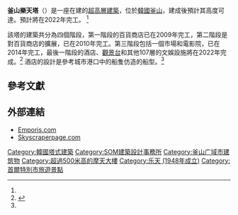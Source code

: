 {{not|樂天世界塔}}
{{Infobox building
|name               = 釜山樂天塔
|image              = Construction site of Busan Lotte Tower 4.jpg
|image_size         =
|caption            = 釜山樂天塔的工程現場
|location           = {{KOR}}[[釜山|釜山]]
|latd               = 35.097457
|longd              = 129.037213
|iso_region         = KR-48
|coordinates_display= title
|status             = 
|start_date         = 2009年
|completion_date    =
|est_completion     = 2023年
|opening            =
|building_type      =
|antenna_spire      = {{convert|380|m|ft|abbr=on}}
|roof               = {{convert|300|m|ft|abbr=on}}
|top_floor          =
|floor_count        = 30
|elevator_count     =
|cost               =
|floor_area         = {{convert|255146|m2|ft2|abbr=on}}
|architect          = [[SOM建築設計事務所|SOM建築設計事務所]]
|structural_engineer= SOM建築設計事務所|main_contractor    =
|developer          =
|owner              =
|management         =
|references         =
}}

'''釜山樂天塔'''（{{lang-ko|부산롯데타운타워}}）是一座在建的[[摩天大樓|超高層建築]]，位於[[韓國|韓國]][[釜山|釜山]]，建成後預計其高度可達{{convert|380|m|ft}}。預計將在2022年完工。 <ref name=CTBUH />

該塔的建築共分為四個階段，第一階段的百貨商店已在2009年完工，第二階段是對百貨商店的擴展，已在2010年完工。第三階段包括一個市場和電影院，已在2014年完工，最後一階段的酒店、[[觀景台|觀景台]]和其他107層的文娛設施將在2022年完成。<ref name="Dynamic Busan">{{cite web |url=http://english.busan.go.kr/community/news/news_01.jsp?nSelected=2&command=view&sn=582 |title=Two lofty towers,  Busan Lotte World at 107 stories and the World Business Center at 106, are planned in Busan |publisher=Busan Metropolitan City |accessdate=2009-12-21 |deadurl=yes |archiveurl=https://web.archive.org/web/20110611171917/http://english.busan.go.kr/community/news/news_01.jsp?nSelected=2&command=view&sn=582 |archivedate=2011-06-11 }}</ref> 酒店的設計是參考城市港口中的船隻仿造的船型。<ref name="Dynamic Busan" />

==參考文獻==
{{reflist}}

==外部連結==
*[http://www.emporis.com/en/wm/bu/?id=131388 Emporis.com] {{Wayback|url=http://www.emporis.com/en/wm/bu/?id=131388 |date=20070930100708 }}
*[http://skyscraperpage.com/diagrams/?b19 Skyscraperpage.com] {{Wayback|url=http://skyscraperpage.com/diagrams/?b19 |date=20070304083940 }}
{{Lotte}}
{{Supertall skyscrapers|halted}}

[[Category:韓國塔式建築|Category:韓國塔式建築]]
[[Category:SOM建築設計事務所|Category:SOM建築設計事務所]]
[[Category:釜山广域市建筑物|Category:釜山广域市建筑物]]
[[Category:超過500米高的摩天大樓|Category:超過500米高的摩天大樓]]
[[Category:乐天_(1948年成立)|Category:乐天 (1948年成立)]]
[[Category:首爾特別市旅遊景點|Category:首爾特別市旅遊景點]]